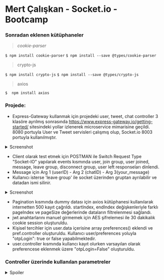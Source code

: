 # Mert Çalışkan - Socket.io - Bootcamp

### Sonradan eklenen kütüphaneler

> _cookie-parser_

`$ npm install cookie-parser` `$ npm install --save @types/cookie-parser`

> crypto-js

`$ npm install crypto-js` `$ npm install --save @types/crypto-js`

> axios

`$  npm install axios`

### Projede:

- Express-Gateway kullanmak için projedeki user, tweet, chat controller 3 klasöre ayrılmış sonrasında https://www.express-gateway.io/getting-started/ sitesindeki yollar izlenerek microservice mimarisine geçildi. 8080 portuyla User ve Tweet servisleri çalışmış olup, Socket.io 8003 portuyla kullanılmıştır.

<details>

<summary> Screenshot </summary>

![Alt text](https://raw.githubusercontent.com/mertcdev/portfolio-works/main/socket.io-bootcamp/images/gateway.png)

</details>

- Client olarak test etmek için POSTMAN ile Switch Request Type "Socket-IO" yapılarak events kısmında user, join group, user joined, message, leave group, disconnect group, user left responseları dinlendi.
- Message için Arg 1 (userID) - Arg 2 (chatID) - Arg 3(your_message)
- Kullanıcı isterse 'leave group' ile socket üzerinden gruptan ayrılabilir ve datadan ismi silinir.

<details>

<summary> Screenshot </summary>

![Alt text](https://raw.githubusercontent.com/mertcdev/portfolio-works/main/socket.io-bootcamp/images/socket_test_admin.png)![Alt text](https://raw.githubusercontent.com/mertcdev/portfolio-works/main/socket.io-bootcamp/images/socket_test_user.png)

</details>

- Pagination kısmında dummy datası için axios kütüphanesi kullanılarak internetten 500 kayıt çağrıldı. startIndex, endIndex değişkenleriyle farklı pageIndex ve pageSize değerlerinde dataların filtrelenmesi sağlandı.
- jwt anahtarlarını manuel girmemek için AES şifrelemesi ile 30 dakikalık cookie session oluşturuldu.
- Kişisel tercihler için user.data içerisine array preferences() eklendi ve pref.controller oluşturuldu. Kullanıcı user/preferences yoluyla "otpLogin": true or false yapabilmektedir.
- user.controller kısmında kullancı kayıt olurken varsayılan olarak preferencese eklenmek üzere "otpLogin=False" oluşturuldu.

### Controller üzerinde kullanılan parametreler

<details>

<summary> Spoiler </summary>

> POST: `/user/register`

```json
{
  "username": "your_username",
  "password": "your_password"
}
```

> POST: `/user/verify`

```json
{
  "username": "your_username",
  "otpCode": "your_otp_code"
}
```

> POST: `/user/login`

```json
{
    "username":"your_username",
    "password": "your_password" // otpLogin = false
    "OTP": "your_otp_code" // otpLogin = true
}
```

> POST: `/user/preferences`

```json
{
    "otpLogin": true or false
}
```

> POST: `/user/delete`

```json
{
  "userID": "UUID"
}
```

> POST: `/user/update`

```json
{
  "userID": "UUID",
  "password": "new_password",
  "birthday": "new_birthday"
}
```

> POST: `/chat/create/group`

```json
{
  "groupName": "group_name"
}
```

> POST: `/chat/join/group`

```json
{
  "chatID": "_id"
}
```

> POST: `/chat/delete`

```json
{
  "chatID": "_id"
}
```

> POST: `/tweet/new`

```json
{
  "content": "your_tweet"
}
```

> POST: `/tweet/update`

```json
{
  "tweetID": "UUID",
  "content": "your_updated_tweet"
}
```

> POST: `/tweet/delete`

```json
{
  "tweetID": "UUID",
  "content": "your_deleted_tweet"
}
```

> POST: `/tweet/tweets`

```json
{
  // All tweets
}
```

> GET: `/tweet/usertweet`

```json
{
  // User tweets
}
```

> POST: `/tweet/like`

```json
{
  "tweetID": "UUID"
}
```

> POST: `/tweet/comment`

```json
{
  "tweetID": "UUID",
  "comment": "your_comment"
}
```

</details>
